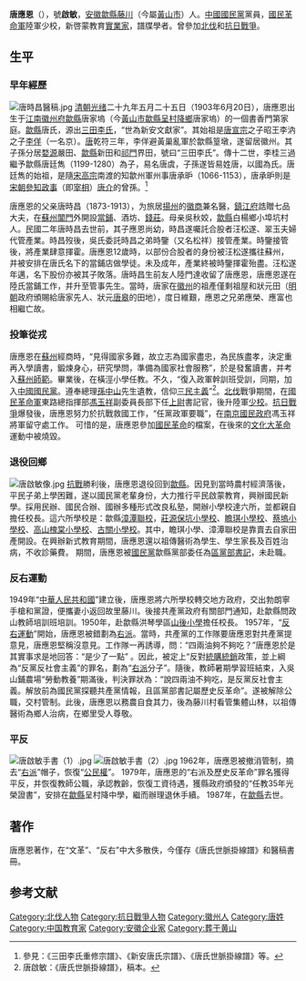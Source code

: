 {{citation style|time=2013-06-24T15:53:49+00:00}}
{{東亞男性歷史人物
|名稱=唐應恩
|身份=
|前任= 
|繼任= 
|畫像=[[File:唐啟敏.jpg|thumb]]
|說明=
|姓=唐
|名=應恩
|字=
|官職=
|封爵=
|封號=
|御稱號=
|宮號1=
|宮號2=
|封地=
|神號=
|尊號=
|乳名=
|幼名=
|兒名=
|童名=
|小字=
|號=啟敏
|法號=
|院號=
|其他名號=
|出生年=[[光绪|光绪]]二十九年五月二十五日<br>{{birth date|1903|6|20}}
|出生地={{QIN}}[[江南|江南]][[徽州府|徽州府]][[歙縣|歙縣]]
|婚年=
|逝世年={{death date|1987|11|20}}
|逝世地={{CHN}}[[安徽|安徽]][[黄山市|黄山市]][[歙縣|歙縣]]
|諡號=
|墳墓=[[唐啟敏墓|唐啟敏墓]] （[[歙縣|歙縣]][[唐家塢|唐家塢]]）
|父親=唐時昌
|嫡母=
|母親=吳秋姣
|元配=
|正室=[[胡秀貞|胡秀貞]]
|妻=
|繼室=
|平妻=
|側室=張金花
|元配之父=
|元配之嫡母=
|元配之母=
|正室之父=胡觀起
|正室之嫡母=
|正室之母=
|妻之父=
|妻之嫡母=
|妻之母=
|繼室之父=
|繼室之嫡母=
|繼室之母=
|平妻之父=
|平妻之嫡母=
|平妻之母=
|兄弟=[[唐應榮|唐應榮]]、[[唐應富|唐應富]]
|姊妹=
|嫡兄弟=
|嫡姊妹=
|庶兄弟=
|庶姊妹=
|同胞兄弟=
|同胞姊妹=
|異母兄弟=
|異母姊妹=
|異父兄弟=
|異父姊妹=
|繼兄弟=
|繼姊妹=
|子=[[唐明浩|唐明浩]]、[[唐明炎|唐明炎]]、[[唐明煦|唐明煦]]、[[唐明熙|唐明熙]]、[[唐明昱|唐明昱]]
|女=[[唐明玉|唐明玉]]、[[唐春仙|唐春仙]]、[[唐月仙|唐月仙]]、[[唐亦紅|唐亦紅]]
|嫡子=
|嫡女=
|庶子=
|庶女=
|養子=
|養女=
|繼子=
|繼女=
|注釋=}}

'''唐應恩'''（{{bd|1903年|6月20日|1987年|11月2日|catIdx=T唐}}），號'''啟敏'''，[[安徽|安徽]][[歙縣|歙縣]][[藤川|藤川]]（今屬[[黃山市|黃山市]]）人。[[中國國民黨|中國國民黨]]黨員，[[國民革命軍|國民革命軍]]陸軍少校，新啓蒙教育[[實業家|實業家]]，譜牒學者。曾參加[[北伐|北伐]]和[[抗日戰爭|抗日戰爭]]。

== 生平 ==
=== 早年經歷 ===
[[File:唐時昌醫稿.jpg|thumb]]
[[清朝|清朝]][[光绪|光绪]]二十九年五月二十五日（1903年6月20日），唐應恩出生于[[江南|江南]][[徽州府|徽州府]][[歙縣|歙縣]]唐家塢（今[[黃山市|黃山市]][[歙縣|歙縣]][[呈村降鄉|呈村降鄉]]唐家塢）的一個書香門第家庭。[[歙縣|歙縣]]唐氏，源出[[三田李氏|三田李氏]]，“世為新安文獻家”。其始祖是[[唐宣宗|唐宣宗]]之子昭王李汭之子[[李佯|李佯]]（一名京）。[[唐朝|唐]]乾符三年，李佯避黃巢亂軍於歙縣篁墩，遂留居徽州。其子孫分居[[婺源|婺源]]嚴田、[[歙縣|歙縣]]新田和[[祁門|祁門]]界田，號曰“三田李氏”。傳十二世，李桂三過繼予歙縣唐廷雋（1199-1280）為子，易名唐虞，子孫遂皆易姓唐，以國為氏。唐廷雋的始祖，是隨[[宋高宗|宋高宗]]南渡的知歙州軍州事唐承昈（1066-1153），唐承昈則是[[宋朝|宋朝]][[參知政事|參知政事]]（即[[宰相|宰相]]）[[唐介|唐介]]的曾孫。<ref>參見：《三田李氏重修宗譜》、《新安唐氏宗譜》、《唐氏世脈掛線譜》等。</ref>

唐應恩的父亲唐時昌（1873-1913），为旅居[[揚州|揚州]]的[[徽商|徽商]]兼名醫，[[鎮江府|鎮江府]]誥贈七品大夫，在[[蘇州|蘇州]][[閶門|閶門]]外開設[[當鋪|當鋪]]、酒坊、[[錢莊|錢莊]]。母亲吳秋姣，[[歙縣|歙縣]]白楊鄉小埠坑村人。民國二年唐時昌去世前，其子應恩尚幼，時昌遂囑託合股者汪松遂、翠玉夫婦代管產業。時昌歿後，吳氏委託時昌之弟時鑒（又名松祥）接管產業。時鑒接管後，將產業肆意揮霍。唐應恩12歲時，以部份合股者的身份被汪松遂攜往蘇州，并被安排在唐氏名下的當鋪店做學徒。未及成年，產業終被時鑒揮霍殆盡。汪松遂年邁，名下股份亦被其子敗落。唐時昌生前友人陸門達收留了唐應恩，唐應恩遂在陸氏當鋪工作，并升至管事先生。當時，唐家在[[徽州|徽州]]的祖產僅剩祖屋和狀元田（[[明朝|明朝]]政府頒賜給唐家先人、狀元[[唐皋|唐皋]]的田地），度日維艱，應恩之兄弟應榮、應富也相繼亡故。

=== 投筆從戎 ===
唐應恩在[[蘇州|蘇州]]經商時，“見得國家多難，故立志為國家盡忠，為民族盡孝，決定重再入學讀書，鍛煉身心，研究學問，準備為國家社會服務”，於是發奮讀書，并考入[[蘇州師範|蘇州師範]]。畢業後，在橫涇小學任教。不久，“復入政軍幹訓班受訓，同期，加入[[中國國民黨|中國國民黨]]。遵奉總理[[孫中山|孫中山]]先生遺教，信仰[[三民主義|三民主義]]”<ref>唐啟敏：《唐氏世脈掛線譜》，稿本。</ref>。[[北伐|北伐]]戰爭期間，在[[國民革命軍|國民革命軍]]東路總指揮部[[馮玉祥|馮玉祥]]副委員長部下任[[上尉|上尉]]書記官，後升陸軍[[少校|少校]]。[[抗日戰爭|抗日戰爭]]爆發後，唐應恩努力於抗戰救國工作，“任黨政軍要職”，在[[南京國民政府|南京國民政府]]馮玉祥將軍留守處工作。
可惜的是，唐應恩參加[[國民革命|國民革命]]的檔案，在後來的[[文化大革命|文化大革命]]運動中被燒毀。

=== 退役回鄉 ===
[[File:唐啟敏像.jpg|thumb]]
[[抗戰|抗戰]]勝利後，唐應恩退役回到[[歙縣|歙縣]]。因見到當時農村經濟落後，平民子弟上學困難，遂以國民黨老輩身份，大力推行平民啟蒙教育，興辦國民新學。採用民辦、國民合辦、國辦多種形式改良私塾，開辦小學校達六所，並都親自擔任校長。這六所學校是：歙縣[[漳潭聯校|漳潭聯校]]，[[莊源保坑小學校|莊源保坑小學校]]、[[瞻琪小學校|瞻琪小學校]]、[[蔡塢小學校|蔡塢小學校]]、[[高山槐棠小學校|高山槐棠小學校]]、[[古關小學校|古關小學校]]。其中，瞻琪小學、漳潭聯校是靠賣去自家田產開設。在興辦新式教育期間，唐應恩還以祖傳醫術為學生、學生家長及百姓治病，不收診藥費。
期間，唐應恩被[[國民黨|國民黨]]歙縣黨部委任為[[區黨部書記|區黨部書記]]，未赴職。

=== 反右運動 ===
1949年“[[中華人民共和國|中華人民共和國]]”建立後，唐應恩將六所學校轉交地方政府，交出勃朗寧手槍和黨證，便攜妻小返回故里藤川。後接共產黨政府有關部門通知，赴歙縣問政山教師培訓班培訓。1950年，赴歙縣洪琴學區[[山後小學|山後小學]]擔任校長。
1957年，“[[反右運動|反右運動]]”開始，唐應恩被錯劃為[[右派|右派]]。當時，共產黨的工作隊要唐應恩對共產黨提意見，唐應恩堅稱沒意見。工作隊一再誘導，問：“四兩油夠不夠吃？”唐應恩於是其實事求是地回答：“是少了一點” 。因此，被定上“反對[[統購統銷|統購統銷]]政策，並上綱為“反黨反社會主義”的罪名，劃為“[[右派|右派]]分子”。隨後，教師暑期學習班結束，入吳山鋪農場“勞動教養”期滿後，判決罪狀為：“說四兩油不夠吃，是反黨反社會主義。解放前為國民黨探聽共產黨情報，且區黨部書記屬歷史反革命”。遂被解除公職，交村管制。此後，唐應恩以務農自食其力，後為藤川村看管集體山林，以祖傳醫術為鄉人治病，在鄉里受人尊敬。

=== 平反 ===
[[File:唐啟敏手書（1）.jpg|thumb]]
[[File:唐啟敏手書（2）.jpg|thumb]]
1962年，唐應恩被撤消管制，摘去“[[右派|右派]]”帽子，恢復“[[公民權|公民權]]”。
1979年，唐應恩的“右派及歷史反革命”罪名獲得平反，并恢復教師公職，承認教齡，恢復工資待遇，獲縣政府頒發的“任教35年光榮證書”，安排在[[歙縣|歙縣]]呈村降中學，繼而辦理退休手續。
1987年，在[[歙縣|歙縣]]去世。

==著作==
唐應恩著作，在“文革”、“反右”中大多散佚，今僅存《唐氏世脈掛線譜》和醫稿書冊。

==参考文献==
{{reflist}}

{{DEFAULTSORT:T}}
[[Category:北伐人物|Category:北伐人物]]
[[Category:抗日戰爭人物|Category:抗日戰爭人物]]
[[Category:徽州人|Category:徽州人]]
[[Category:唐姓|Category:唐姓]]
[[Category:中国教育家|Category:中国教育家]]
[[Category:安徽企业家|Category:安徽企业家]]
[[Category:葬于黄山|Category:葬于黄山]]